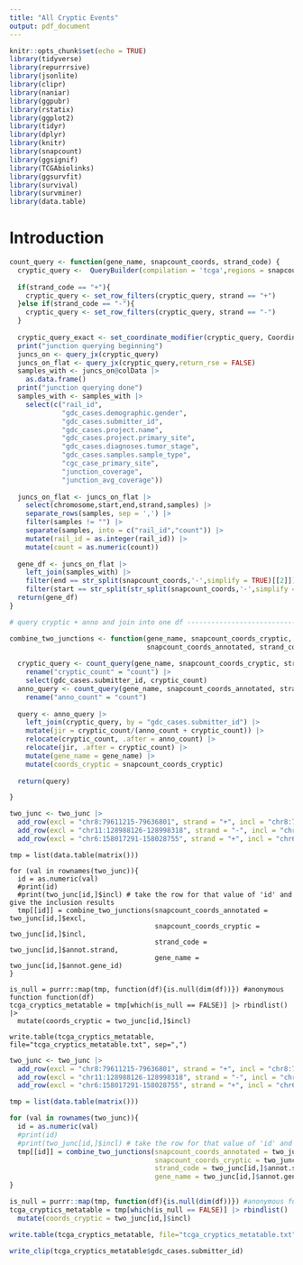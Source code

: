 ```yaml
---
title: "All Cryptic Events"
output: pdf_document
---
```


```r
knitr::opts_chunk$set(echo = TRUE)
library(tidyverse)
library(repurrrsive)
library(jsonlite)
library(clipr)
library(naniar)
library(ggpubr)
library(rstatix)
library(ggplot2)
library(tidyr)
library(dplyr)
library(knitr)
library(snapcount)
library(ggsignif)
library(TCGAbiolinks)
library(ggsurvfit)
library(survival)
library(survminer)
library(data.table)
```

# Introduction

```r
count_query <- function(gene_name, snapcount_coords, strand_code) {
  cryptic_query <-  QueryBuilder(compilation = 'tcga',regions = snapcount_coords) 
  
  if(strand_code == "+"){
    cryptic_query <- set_row_filters(cryptic_query, strand == "+") 
  }else if(strand_code == "-"){
    cryptic_query <- set_row_filters(cryptic_query, strand == "-") 
  }
  
  cryptic_query_exact <- set_coordinate_modifier(cryptic_query, Coordinates$Exact) 
  print("junction querying beginning")
  juncs_on <- query_jx(cryptic_query) 
  juncs_on_flat <- query_jx(cryptic_query,return_rse = FALSE) 
  samples_with <- juncs_on@colData |> 
    as.data.frame()
  print("junction querying done")
  samples_with <- samples_with |> 
    select(c("rail_id",
             "gdc_cases.demographic.gender",
             "gdc_cases.submitter_id",
             "gdc_cases.project.name",
             "gdc_cases.project.primary_site",
             "gdc_cases.diagnoses.tumor_stage",
             "gdc_cases.samples.sample_type",
             "cgc_case_primary_site",
             "junction_coverage",
             "junction_avg_coverage")) 
  
  juncs_on_flat <- juncs_on_flat |> 
    select(chromosome,start,end,strand,samples) |> 
    separate_rows(samples, sep = ',') |> 
    filter(samples != "") |> 
    separate(samples, into = c("rail_id","count")) |> 
    mutate(rail_id = as.integer(rail_id)) |> 
    mutate(count = as.numeric(count)) 
  
  gene_df <- juncs_on_flat |> 
    left_join(samples_with) |> 
    filter(end == str_split(snapcount_coords,'-',simplify = TRUE)[[2]]) |> 
    filter(start == str_split(str_split(snapcount_coords,'-',simplify = TRUE)[[1]],":",simplify = TRUE)[[2]])
  return(gene_df)
}

# query cryptic + anno and join into one df -------------------------------

combine_two_junctions <- function(gene_name, snapcount_coords_cryptic, 
                                  snapcount_coords_annotated, strand_code) {
  
  cryptic_query <- count_query(gene_name, snapcount_coords_cryptic, strand_code) |> 
    rename("cryptic_count" = "count") |> 
    select(gdc_cases.submitter_id, cryptic_count)
  anno_query <- count_query(gene_name, snapcount_coords_annotated, strand_code) |> 
    rename("anno_count" = "count")
  
  query <- anno_query |> 
    left_join(cryptic_query, by = "gdc_cases.submitter_id") |> 
    mutate(jir = cryptic_count/(anno_count + cryptic_count)) |> 
    relocate(cryptic_count, .after = anno_count) |> 
    relocate(jir, .after = cryptic_count) |> 
    mutate(gene_name = gene_name) |> 
    mutate(coords_cryptic = snapcount_coords_cryptic)
  
  return(query)

}
```

```r

two_junc <- two_junc |> 
  add_row(excl = "chr8:79611215-79636801", strand = "+", incl = "chr8:79611215-79616821", annot.strand = "+", annot.gene_id = "STMN2") |> 
  add_row(excl = "chr11:128988126-128998318", strand = "-", incl = "chr11:128992047-128998318", annot.strand = "-", annot.gene_id = "ARHGAP32") |> 
  add_row(excl = "chr6:158017291-158028755", strand = "+", incl = "chr6:158017291-158019983", annot.strand = "+", annot.gene_id = "SYNJ2")
```

```query

tmp = list(data.table(matrix()))

for (val in rownames(two_junc)){
  id = as.numeric(val)
  #print(id)
  #print(two_junc[id,]$incl) # take the row for that value of 'id' and give the inclusion results
  tmp[[id]] = combine_two_junctions(snapcount_coords_annotated = two_junc[id,]$excl,
                                    snapcount_coords_cryptic = two_junc[id,]$incl,
                                    strand_code = two_junc[id,]$annot.strand,
                                    gene_name = two_junc[id,]$annot.gene_id)
} 

is_null = purrr::map(tmp, function(df){is.null(dim(df))}) #anonymous function function(df)
tcga_cryptics_metatable = tmp[which(is_null == FALSE)] |> rbindlist() |> 
  mutate(coords_cryptic = two_junc[id,]$incl)

write.table(tcga_cryptics_metatable, file="tcga_cryptics_metatable.txt", sep=",")
```

```r

two_junc <- two_junc |> 
  add_row(excl = "chr8:79611215-79636801", strand = "+", incl = "chr8:79611215-79616821", annot.strand = "+", annot.gene_id = "STMN2") |> 
  add_row(excl = "chr11:128988126-128998318", strand = "-", incl = "chr11:128992047-128998318", annot.strand = "-", annot.gene_id = "ARHGAP32") |> 
  add_row(excl = "chr6:158017291-158028755", strand = "+", incl = "chr6:158017291-158019983", annot.strand = "+", annot.gene_id = "SYNJ2")
```

```r

tmp = list(data.table(matrix()))

for (val in rownames(two_junc)){
  id = as.numeric(val)
  #print(id)
  #print(two_junc[id,]$incl) # take the row for that value of 'id' and give the inclusion results
  tmp[[id]] = combine_two_junctions(snapcount_coords_annotated = two_junc[id,]$excl,
                                    snapcount_coords_cryptic = two_junc[id,]$incl,
                                    strand_code = two_junc[id,]$annot.strand,
                                    gene_name = two_junc[id,]$annot.gene_id)
} 

is_null = purrr::map(tmp, function(df){is.null(dim(df))}) #anonymous function function(df)
tcga_cryptics_metatable = tmp[which(is_null == FALSE)] |> rbindlist() |> 
  mutate(coords_cryptic = two_junc[id,]$incl)

write.table(tcga_cryptics_metatable, file="tcga_cryptics_metatable.txt", sep=",")

write_clip(tcga_cryptics_metatable$gdc_cases.submitter_id)
```

